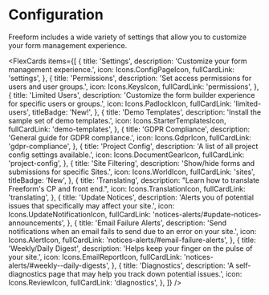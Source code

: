 

# Configuration

Freeform includes a wide variety of settings that allow you to customize your form management experience.

<FlexCards
  items={[
    {
      title: 'Settings',
      description: 'Customize your form management experience.',
      icon: Icons.ConfigPageIcon,
      fullCardLink: 'settings',
    },
    {
      title: 'Permissions',
      description: 'Set access permissions for users and user groups.',
      icon: Icons.KeysIcon,
      fullCardLink: 'permissions',
    },
    {
      title: 'Limited Users',
      description:
        'Customize the form builder experience for specific users or groups.',
      icon: Icons.PadlockIcon,
      fullCardLink: 'limited-users',
      titleBadge: 'New!',
    },
    {
      title: 'Demo Templates',
      description: 'Install the sample set of demo templates.',
      icon: Icons.StarterTemplatesIcon,
      fullCardLink: 'demo-templates',
    },
    {
      title: 'GDPR Compliance',
      description: 'General guide for GDPR compliance.',
      icon: Icons.GdprIcon,
      fullCardLink: 'gdpr-compliance',
    },
    {
      title: 'Project Config',
      description: 'A list of all project config settings available.',
      icon: Icons.DocumentGearIcon,
      fullCardLink: 'project-config',
    },
    {
      title: 'Site Filtering',
      description: 'Show/hide forms and submissions for specific Sites.',
      icon: Icons.WorldIcon,
      fullCardLink: 'sites',
      titleBadge: 'New',
    },
    {
      title: 'Translating',
      description: "Learn how to translate Freeform's CP and front end.",
      icon: Icons.TranslationIcon,
      fullCardLink: 'translating',
    },
    {
      title: 'Update Notices',
      description:
        'Alerts you of potential issues that specifically may affect your site.',
      icon: Icons.UpdateNotificationIcon,
      fullCardLink: 'notices-alerts/#update-notices-announcements',
    },
    {
      title: 'Email Failure Alerts',
      description:
        'Send notifications when an email fails to send due to an error on your site.',
      icon: Icons.AlertIcon,
      fullCardLink: 'notices-alerts/#email-failure-alerts',
    },
    {
      title: 'Weekly/Daily Digest',
      description: 'Helps keep your finger on the pulse of your site.',
      icon: Icons.EmailReportIcon,
      fullCardLink: 'notices-alerts/#weekly--daily-digests',
    },
    {
      title: 'Diagnostics',
      description:
        'A self-diagnostics page that may help you track down potential issues.',
      icon: Icons.ReviewIcon,
      fullCardLink: 'diagnostics',
    },
  ]}
/>
